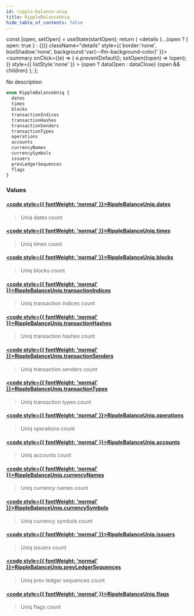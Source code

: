 ```yaml
---
id: ripple-balance-uniq
title: RippleBalanceUniq
hide_table_of_contents: false
---
```







  const [open, setOpen] = useState(startOpen);
  return (
    <details {...(open ? { open: true } : {})} className="details" style={{ border:'none', boxShadow:'none', background:'var(--ifm-background-color)' }}>
      <summary
        onClick={(e) => {
          e.preventDefault();
          setOpen((open) => !open);
        }}
        style={{ listStyle:'none' }}
      >
      {open ? dataOpen : dataClose}
      </summary>
      {open && children}
    </details>
  );
};








No description


```graphql
enum RippleBalanceUniq {
  dates
  times
  blocks
  transactionIndices
  transactionHashes
  transactionSenders
  transactionTypes
  operations
  accounts
  currencyNames
  currencySymbols
  issuers
  prevLedgerSequences
  flags
}
```




### Values

#### [<code style={{ fontWeight: 'normal' }}>RippleBalanceUniq.<b>dates</b></code>](#)  
> 
> 
> Uniq dates count
> 

#### [<code style={{ fontWeight: 'normal' }}>RippleBalanceUniq.<b>times</b></code>](#)  
> 
> 
> Uniq times count
> 

#### [<code style={{ fontWeight: 'normal' }}>RippleBalanceUniq.<b>blocks</b></code>](#)  
> 
> 
> Uniq blocks count
> 

#### [<code style={{ fontWeight: 'normal' }}>RippleBalanceUniq.<b>transactionIndices</b></code>](#)  
> 
> 
> Uniq transaction indices count
> 

#### [<code style={{ fontWeight: 'normal' }}>RippleBalanceUniq.<b>transactionHashes</b></code>](#)  
> 
> 
> Uniq transaction hashes count
> 

#### [<code style={{ fontWeight: 'normal' }}>RippleBalanceUniq.<b>transactionSenders</b></code>](#)  
> 
> 
> Uniq transaction senders count
> 

#### [<code style={{ fontWeight: 'normal' }}>RippleBalanceUniq.<b>transactionTypes</b></code>](#)  
> 
> 
> Uniq transaction types count
> 

#### [<code style={{ fontWeight: 'normal' }}>RippleBalanceUniq.<b>operations</b></code>](#)  
> 
> 
> Uniq operations count
> 

#### [<code style={{ fontWeight: 'normal' }}>RippleBalanceUniq.<b>accounts</b></code>](#)  
> 
> 
> Uniq accounts count
> 

#### [<code style={{ fontWeight: 'normal' }}>RippleBalanceUniq.<b>currencyNames</b></code>](#)  
> 
> 
> Uniq currency names count
> 

#### [<code style={{ fontWeight: 'normal' }}>RippleBalanceUniq.<b>currencySymbols</b></code>](#)  
> 
> 
> Uniq currency symbols count
> 

#### [<code style={{ fontWeight: 'normal' }}>RippleBalanceUniq.<b>issuers</b></code>](#)  
> 
> 
> Uniq issuers count
> 

#### [<code style={{ fontWeight: 'normal' }}>RippleBalanceUniq.<b>prevLedgerSequences</b></code>](#)  
> 
> 
> Uniq prev ledger sequences count
> 

#### [<code style={{ fontWeight: 'normal' }}>RippleBalanceUniq.<b>flags</b></code>](#)  
> 
> 
> Uniq flags count
> 



